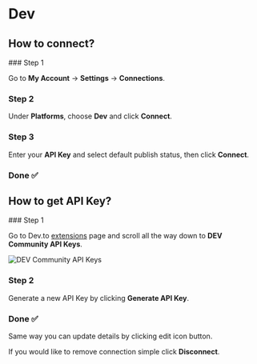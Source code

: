 # Dev


## How to connect?

<Steps>
### Step 1

Go to **My Account** -> **Settings** -> **Connections**.

### Step 2

Under **Platforms**, choose **Dev** and click **Connect**.

### Step 3

Enter your **API Key** and select default publish status, then click **Connect**.

### Done ✅

</Steps>

## How to get API Key?

<Steps>
### Step 1

Go to Dev.to [extensions](https://dev.to/settings/extensions) page and scroll all the way down to **DEV Community API Keys**.

![DEV Community API Keys](/images/platforms/dev-1.png)

### Step 2

Generate a new API Key by clicking **Generate API Key**.

### Done ✅

</Steps>

Same way you can update details by clicking edit icon button.

If you would like to remove connection simple click **Disconnect**.
